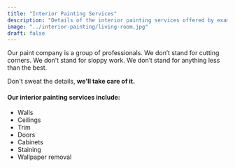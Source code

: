 ---
title: "Interior Painting Services"
description: "Details of the interior painting services offered by example company"
image: "../interior-painting/living-room.jpg"
draft: false
---

Our paint company is a group of professionals. We don’t stand for cutting
corners. We don’t stand for sloppy work. We don’t stand for anything less
than the best.

Don't sweat the details, **we'll take care of it.**

#### Our interior painting services include:

- Walls
- Ceilings
- Trim
- Doors
- Cabinets
- Staining
- Wallpaper removal
